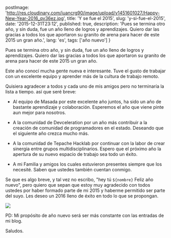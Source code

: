 
  postImage: 'http://res.cloudinary.com/juancrg90/image/upload/v1451601027/Happy-New-Year-2016_qv36ez.jpg',
  title: 'Y se fue el 2015',
  slug: 'y-si-fue-el-2015',
  date: '2015-12-31T23:12',
  published: true,
  description: 'Pues se termina otro año, y sin duda, fue un año lleno de logros y aprendizajes. Quiero dar las gracias a todos los que aportaron su granito de arena para hacer de este 2015 un gran año.',
  lang: 'es',
  tags: ['año nuevo']
}

<EssayLayout meta={meta}>

Pues se termina otro año, y sin duda, fue un año lleno de logros y aprendizajes. Quiero dar las gracias a todos los que aportaron su granito de arena para hacer de este 2015 un gran año.

Este año conocí mucha gente nueva e interesante. Tuve el gusto de trabajar con un excelente equipo y aprender más de la cultura de trabajo remoto.

Quisiera agradecer a todos y cada uno de mis amigos pero no terminaría la lista a tiempo. así que seré breve:

* Al equipo de Masada por este excelente año juntos, ha sido un año de bastante aprendizaje y colaboración. Esperemos el año que viene pinte aun mejor para nosotros.

* A la comunidad de Devceleration por un año más contribuir a la creación de comunidad de programadores en el estado. Deseando que el siguiente año crezca mucho más.

* A la comunidad de Tepache Hacklab por continuar con la labor de crear sinergia entre grupos multidisciplinarios. Espero que el próximo año la apertura de su nuevo espacio de trabajo sea todo un éxito.

* A mi Familia y amigos los cuales estuvieron presentes siempre que los necesité. Saben que ustedes también cuentan conmigo.

Se que es algo breve, y tal vez no escribo, "hey tú `${nombre}` Feliz año nuevo", pero quiero que sepan que estoy muy agradecido con todos ustedes por haber formado parte de mi 2015 y haberme permitido ser parte del suyo. Les deseo un 2016 lleno de éxito en todo lo que se propongan.

![](http://res.cloudinary.com/juancrg90/image/upload/v1451603360/harima_fq9gwu.jpg)

PD: Mi propósito de año nuevo será ser más constante con las entradas de mi blog.

Saludos.

</EssayLayout>
